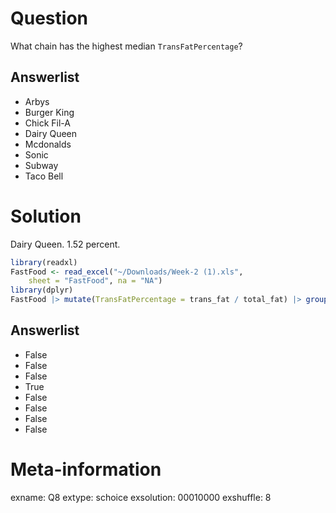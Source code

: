 Question
========
What chain has the highest median `TransFatPercentage`?

Answerlist
----------
* Arbys
* Burger King
* Chick Fil-A
* Dairy Queen
* Mcdonalds
* Sonic
* Subway
* Taco Bell


Solution
========
Dairy Queen.  1.52 percent.

```r
library(readxl)
FastFood <- read_excel("~/Downloads/Week-2 (1).xls", 
    sheet = "FastFood", na = "NA")
library(dplyr)
FastFood |> mutate(TransFatPercentage = trans_fat / total_fat) |> group_by(restaurant) |> summarise(median(TransFatPercentage, na.rm=TRUE))
```

Answerlist
----------
* False
* False
* False
* True
* False
* False
* False
* False

Meta-information
================
exname: Q8
extype: schoice
exsolution: 00010000
exshuffle: 8